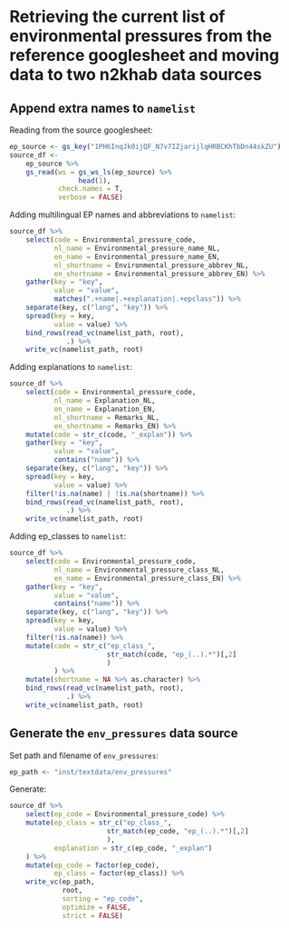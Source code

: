 # Retrieving the current list of environmental pressures from the reference googlesheet and moving data to two n2khab data sources

## Append extra names to `namelist`

Reading from the source googlesheet:

```r
ep_source <- gs_key("1PH6InqJk0ijQF_N7v7IZjarijlqHRBCKhTbDn44skZU")
source_df <-
    ep_source %>%
    gs_read(ws = gs_ws_ls(ep_source) %>%
                 head(1), 
            check.names = T,
            verbose = FALSE)
```

Adding multilingual EP names and abbreviations to `namelist`:

```r
source_df %>% 
    select(code = Environmental_pressure_code,
           nl_name = Environmental_pressure_name_NL,
           en_name = Environmental_pressure_name_EN,
           nl_shortname = Environmental_pressure_abbrev_NL,
           en_shortname = Environmental_pressure_abbrev_EN) %>% 
    gather(key = "key", 
           value = "value",
           matches(".+name|.+explanation|.+epclass")) %>% 
    separate(key, c("lang", "key")) %>% 
    spread(key = key,
           value = value) %>% 
    bind_rows(read_vc(namelist_path, root),
              .) %>% 
    write_vc(namelist_path, root)
```

Adding explanations to `namelist`:

```r
source_df %>% 
    select(code = Environmental_pressure_code,
           nl_name = Explanation_NL,
           en_name = Explanation_EN,
           nl_shortname = Remarks_NL,
           en_shortname = Remarks_EN) %>% 
    mutate(code = str_c(code, "_explan")) %>% 
    gather(key = "key", 
           value = "value",
           contains("name")) %>% 
    separate(key, c("lang", "key")) %>% 
    spread(key = key,
           value = value) %>% 
    filter(!is.na(name) | !is.na(shortname)) %>% 
    bind_rows(read_vc(namelist_path, root),
              .) %>% 
    write_vc(namelist_path, root)
```

Adding ep_classes to `namelist`:

```r
source_df %>% 
    select(code = Environmental_pressure_code,
           nl_name = Environmental_pressure_class_NL,
           en_name = Environmental_pressure_class_EN) %>% 
    gather(key = "key", 
           value = "value",
           contains("name")) %>% 
    separate(key, c("lang", "key")) %>% 
    spread(key = key,
           value = value) %>% 
    filter(!is.na(name)) %>% 
    mutate(code = str_c("ep_class_",
                        str_match(code, "ep_(..).*")[,2]
                        )
           ) %>% 
    mutate(shortname = NA %>% as.character) %>% 
    bind_rows(read_vc(namelist_path, root),
              .) %>% 
    write_vc(namelist_path, root)
```


## Generate the `env_pressures` data source

Set path and filename of `env_pressures`:

```r
ep_path <- "inst/textdata/env_pressures"
```

Generate:

```r
source_df %>% 
    select(ep_code = Environmental_pressure_code) %>% 
    mutate(ep_class = str_c("ep_class_",
                        str_match(ep_code, "ep_(..).*")[,2]
                        ),
           explanation = str_c(ep_code, "_explan")
    ) %>% 
    mutate(ep_code = factor(ep_code),
           ep_class = factor(ep_class)) %>% 
    write_vc(ep_path,
             root,
             sorting = "ep_code",
             optimize = FALSE,
             strict = FALSE)
```


